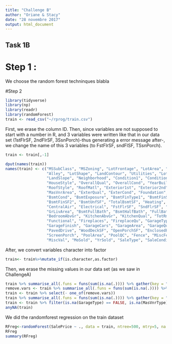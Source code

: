 ---
title: "Challenge B"
author: "Oriane & Stacy"
date: "28 novembre 2017"
output: html_document
---

## Task 1B

# Step 1 :

 We choose the random forest techninques blabla 

#Step 2

```{r first, include=FALSE}
library(tidyverse)
library(np)
library(readr)
library(randomForest)
train <- read_csv("~/rprog/train.csv")
```

First, we erase the column ID. 
Then, since variables are not supposed to start with a number in R, and 3 variables were written like that in our data set (1stFlrSF, 2ndFlrSF, 3SsnPorch)-thus generating a error message after-, we change the name of this 3 variables (to FstFlrSF, sndFlSF, TSsnPorch).
```{r cleaning data, echo=FALSE }
train <- train[,-1]

dput(names(train))
names(train) <- c("MSSubClass", "MSZoning", "LotFrontage", "LotArea", "Street", 
                  "Alley", "LotShape", "LandContour", "Utilities", "LotConfig", 
                  "LandSlope", "Neighborhood", "Condition1", "Condition2", "BldgType", 
                  "HouseStyle", "OverallQual", "OverallCond", "YearBuilt", "YearRemodAdd", 
                  "RoofStyle", "RoofMatl", "Exterior1st", "Exterior2nd", "MasVnrType", 
                  "MasVnrArea", "ExterQual", "ExterCond", "Foundation", "BsmtQual", 
                  "BsmtCond", "BsmtExposure", "BsmtFinType1", "BsmtFinSF1", "BsmtFinType2", 
                  "BsmtFinSF2", "BsmtUnfSF", "TotalBsmtSF", "Heating", "HeatingQC", 
                  "CentralAir", "Electrical", "FstFlrSF", "SndFlrSF", "LowQualFinSF", 
                  "GrLivArea", "BsmtFullBath", "BsmtHalfBath", "FullBath", "HalfBath", 
                  "BedroomAbvGr", "KitchenAbvGr", "KitchenQual", "TotRmsAbvGrd", 
                  "Functional", "Fireplaces", "FireplaceQu", "GarageType", "GarageYrBlt", 
                  "GarageFinish", "GarageCars", "GarageArea", "GarageQual", "GarageCond", 
                  "PavedDrive", "WoodDeckSF", "OpenPorchSF", "EnclosedPorch", "TSsnPorch", 
                  "ScreenPorch", "PoolArea", "PoolQC", "Fence", "MiscFeature", 
                  "MiscVal", "MoSold", "YrSold", "SaleType", "SaleCondition", "SalePrice")

```

After, we convert variables character into factor
```{r cleaning data 3}
train<- train%>%mutate_if(is.character,as.factor)
```

Then, we erase the missing values in our data set (as we saw in ChallengeA)
```{r cleaning data 4, echo=FALSE }
train %>% summarise_all(.funs = funs(sum(is.na(.)))) %>% gather(key = "feature", value = "missing.observations") %>% filter(missing.observations > 0)
remove.vars <- train %>% summarise_all(.funs = funs(sum(is.na(.)))) %>% gather(key = "feature", value = "missing.observations") %>% filter(missing.observations > 100) %>% select(feature) %>% unlist
train <- train %>% select(- one_of(remove.vars))
train %>% summarise_all(.funs = funs(sum(is.na(.)))) %>% gather(key = "feature", value = "missing.observations") %>% filter(missing.observations > 0)
train <- train %>% filter(is.na(GarageType) == FALSE, is.na(MasVnrType) == FALSE, is.na(BsmtFinType2) == FALSE, is.na(BsmtExposure) == FALSE, is.na(Electrical) == FALSE)
anyNA(train)
```

We did the randomforest regression on the train dataset
```{r randomforest reg }
RFreg<-randomForest(SalePrice ~ ., data = train, ntree=500, mtry=5, na.action=na.roughfix)
RFreg
summary(RFreg)
```


